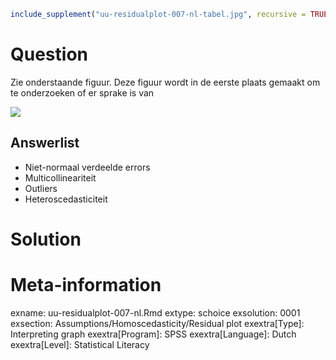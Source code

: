 ```{r, echo = FALSE, results = "hide"}
include_supplement("uu-residualplot-007-nl-tabel.jpg", recursive = TRUE)
```



Question
========
Zie onderstaande figuur. Deze figuur wordt in de eerste plaats gemaakt om te onderzoeken of er sprake is van 

![](uu-residualplot-007-nl-tabel.jpg)

Answerlist
----------
* Niet-normaal verdeelde errors
* Multicollineariteit
* Outliers
* Heteroscedasticiteit


Solution
========



Meta-information
================
exname: uu-residualplot-007-nl.Rmd
extype: schoice
exsolution: 0001
exsection: Assumptions/Homoscedasticity/Residual plot
exextra[Type]: Interpreting graph
exextra[Program]: SPSS
exextra[Language]: Dutch
exextra[Level]: Statistical Literacy